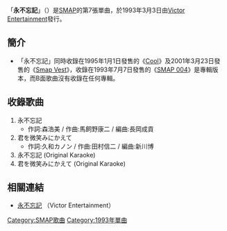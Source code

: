 {{infobox Single
| Name       = 永不忘記
| Artist     = [[SMAP|SMAP]]
| from Album = 
| A-side     =
| B-side     = 君を微笑みにかえて
| Released   = 1993年3月3日
| Length     = 
| Genre      = [[J-POP|J-POP]]
| Label      = [[勝利娛樂|Victor Entertainment]]
| Chart position = *第7位（[[Oricon|Oricon]]）
| Last single = '''SMAP'''<br/>[[下雪了|下雪了]]<br/>（1992年）
| This single = '''SMAP'''<br/>'''永不忘記'''<br/>（1993年）
| Next single = '''SMAP'''<br/>[[第一次夏天|第一次夏天]]<br/>（1993年）}}

「'''永不忘記'''」（{{lang-ja|'''ずっと忘れない'''}}）是[[SMAP|SMAP]]的第7張單曲，於1993年3月3日由[[勝利娛樂|Victor Entertainment]]發行。

==簡介==
*「永不忘記」同時收錄在1995年1月1日發售的《[[Cool|Cool]]》及2001年3月23日發售的《[[Smap_Vest|Smap Vest]]》，收錄在1993年7月7日發售的《[[SMAP_004|SMAP 004]]》是專輯版本，而B面歌曲沒有收錄在任何專輯。 

==收錄歌曲==
# 永不忘記
#* 作詞:森浩美 / 作曲:馬飼野康二 / 編曲:長岡成貢
# 君を微笑みにかえて
#* 作詞:久和カノン  / 作曲:田村信二 / 編曲:新川博 
# 永不忘記 (Original Karaoke)
# 君を微笑みにかえて (Original Karaoke)
 
==相關連結==
* [http://www.jvcmusic.co.jp/-/Discography/A002763/VIDL-10321.html 永不忘記] {{Wayback|url=http://www.jvcmusic.co.jp/-/Discography/A002763/VIDL-10321.html |date=20110903130843 }} （Victor Entertainment）{{ja}}

{{SMAP}}
{{DEFAULTSORT:Zutto Wasurenai}}
[[Category:SMAP歌曲|Category:SMAP歌曲]]
[[Category:1993年單曲|Category:1993年單曲]]